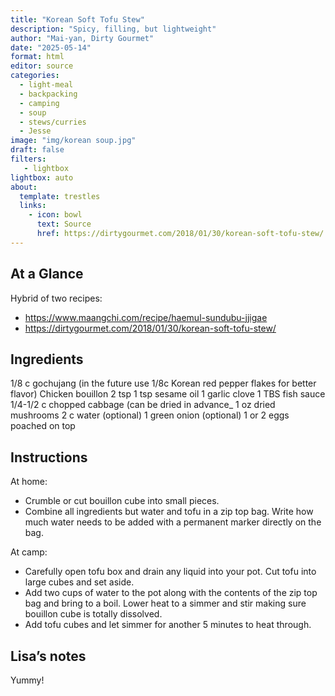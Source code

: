 ```yaml
---
title: "Korean Soft Tofu Stew"
description: "Spicy, filling, but lightweight"
author: "Mai-yan, Dirty Gourmet"
date: "2025-05-14"
format: html
editor: source
categories:
  - light-meal
  - backpacking
  - camping
  - soup
  - stews/curries
  - Jesse
image: "img/korean soup.jpg"
draft: false
filters:
   - lightbox
lightbox: auto
about:
  template: trestles
  links:
    - icon: bowl
      text: Source
      href: https://dirtygourmet.com/2018/01/30/korean-soft-tofu-stew/
---
```


## At a Glance

Hybrid of two recipes: 

- <https://www.maangchi.com/recipe/haemul-sundubu-jjigae>
- <https://dirtygourmet.com/2018/01/30/korean-soft-tofu-stew/>

## Ingredients

1/8 c gochujang (in the future use 1/8c Korean red pepper flakes for better flavor)
Chicken bouillon 2 tsp 
1 tsp sesame oil 
1 garlic clove 
1 TBS fish sauce 
1/4-1/2 c chopped cabbage (can be dried in advance_
1 oz dried mushrooms 
2 c water
(optional) 1 green onion
(optional) 1 or 2 eggs poached on top 

## Instructions

At home: 

- Crumble or cut bouillon cube into small pieces.
- Combine all ingredients but water and tofu in a zip top bag. Write how much water needs to be added with a permanent marker directly on the bag.

At camp: 

- Carefully open tofu box and drain any liquid into your pot. Cut tofu into large cubes and set aside.
- Add two cups of water to the pot along with the contents of the zip top bag and bring to a boil. Lower heat to a simmer and stir making sure bouillon cube is totally dissolved.
- Add tofu cubes and let simmer for another 5 minutes to heat through.

## Lisa's notes

Yummy!
